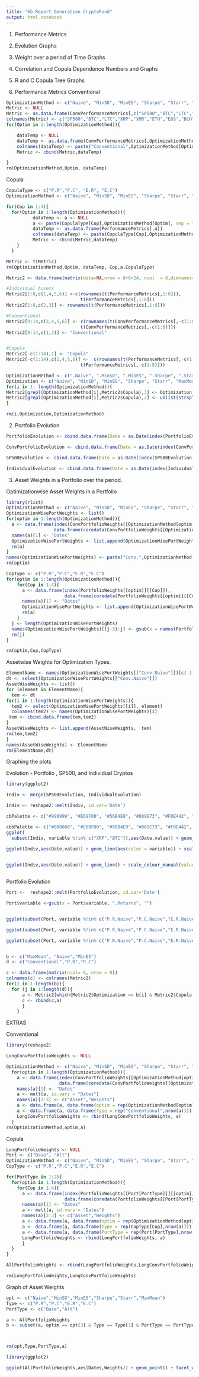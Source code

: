 ```yaml
---
title: "6b Report Generation CryptoFund"
output: html_notebook
---
```



1) Performance Metrics
2) Evolution Graphs
3) Weight over a period of Time Graphs
4) Correlation and Copula Dependence Numbers and Graphs
5) R and C Copula Tree Graphs



1) Performance Metrics
Conventional
```r
OptimizationMethod <- c("Naive", "MinSD", "MinES", "Sharpe", "Starr", "MaxMean")
Metric <- NULL
Metric <- as.data.frame(ConvPerformanceMetrics[,c("SP500","BTC","LTC","XRP","XMR","ETH","EOS","BCH")])
colnames(Metric) <- c("SP500","BTC","LTC","XRP","XMR","ETH","EOS","BCH")
for(Optim in 1:length(OptimizationMethod)){

    dataTemp <- NULL
    dataTemp <- as.data.frame(ConvPerformanceMetrics[,OptimizationMethod[Optim]])
    colnames(dataTemp) <- paste("Conventional",OptimizationMethod[Optim],sep = ".")
    Metric <- cbind(Metric,dataTemp)

}
rm(OptimizationMethod,Optim, dataTemp)
```
Copula
```r
CopulaType <- c("P.R","P.C", "E.R", "E.C")
OptimizationMethod <- c("Naive", "MinSD", "MinES", "Sharpe", "Starr", "MaxMean")

for(Cop in 1:4){
  for(Optim in 1:length(OptimizationMethod)){
          dataTemp <- a <- NULL
          a <- paste(CopulaType[Cop],OptimizationMethod[Optim], sep = ".")  
          dataTemp <- as.data.frame(PerformanceMetrics[,a])
          colnames(dataTemp) <- paste(CopulaType[Cop],OptimizationMethod[Optim],sep = ".")
          Metric <- cbind(Metric,dataTemp) 
    }
  }

Metric <- t(Metric)
rm(OptimizationMethod,Optim, dataTemp, Cop,a,CopulaType)
```

```r
Metric2 <- data.frame(matrix(data=NA,nrow = 8+6+24, ncol  = 6,dimnames=list(NULL,c("Dependence", "Copula","Optimization","Mean","SD","CAGR"))))

#Individual Assets
Metric2[1:8,c(1,4,5,6)] <-c(rownames(t(PerformanceMetrics[,1:8])),
                            t(PerformanceMetrics[,1:8]))
Metric2[1:8,c(2,3)] <- rownames(t(PerformanceMetrics[,1:8]))

#Conventional
Metric2[9:14,c(3,4,5,6)] <- c(rownames(t(ConvPerformanceMetrics[,-c(1:8)])),
                            t(ConvPerformanceMetrics[,-c(1:8)]))
Metric2[9:14,c(1,2)] <- "Conventional"


#Copula
Metric2[-c(1:14),1] <- "Copula"
Metric2[-c(1:14),c(2,4,5,6)] <-  c(rownames(t(PerformanceMetrics[,-c(1:8)])),
                            t(PerformanceMetrics[,-c(1:8)]))

OptimizationMethod <- c(".Naive", ".MinSD", ".MinES", ".Sharpe", ".Starr", ".MaxMean")
Optimization <- c("Naive", "MinSD", "MinES", "Sharpe", "Starr", "MaxMean")
for(i in 1: length(OptimizationMethod)){
Metric2[grepl(OptimizationMethod[i],Metric2$Copula),3] <- Optimization[i]
Metric2[grepl(OptimizationMethod[i],Metric2$Copula),2] <- unlist(strsplit(Metric2[grepl(OptimizationMethod[i],Metric2$Copula),2],OptimizationMethod[i]))
}

rm(i,Optimization,OptimizationMethod)

```


2) Portfolio Evolution
```r
PortfolioEvolution <- cbind.data.frame(Date = as.Date(index(PortfolioEvolution, format = "%Y-%m-%d")),coredata(PortfolioEvolution))

ConvPortfolioEvolution <- cbind.data.frame(Date = as.Date(index(ConvPortfolioEvolution, format = "%Y-%m-%d")),coredata(ConvPortfolioEvolution))

SP500Evolution <- cbind.data.frame(Date = as.Date(index(SP500Evolution, format = "%Y-%m-%d")),coredata(SP500Evolution))

IndividualEvolution <- cbind.data.frame(Date = as.Date(index(IndividualEvolution, format = "%Y-%m-%d")),coredata(IndividualEvolution))

```


3) Asset Weights in a Portfolio over the period.

Optimizationwise Asset Weights in a Portfolio
```r
library(rlist)
OptimizationMethod <- c("Naive", "MinSD", "MinES", "Sharpe", "Starr", "MaxMean")
OptimizationWisePortWeights <- list()
for(optim in 1:length(OptimizationMethod)){
  a <- data.frame(index(ConvPortfolioWeights[[OptimizationMethod[optim]]]),
                  data.frame(coredata(ConvPortfolioWeights[[OptimizationMethod[optim]]])))
  names(a)[1] <- "Dates"
  OptimizationWisePortWeights <- list.append(OptimizationWisePortWeights,a)
  rm(a)
}
names(OptimizationWisePortWeights) <- paste("Conv.",OptimizationMethod,sep = "")
rm(optim)

CopType <- c("P.R","P.C","E.R","E.C")
for(optim in 1:length(OptimizationMethod)){
    for(Cop in 1:4){
      a <- data.frame(index(PortfolioWeights[[optim]][[Cop]]),
                      data.frame(coredata(PortfolioWeights[[optim]][[Cop]])))
      names(a)[1] <- "Dates"
      OptimizationWisePortWeights <- list.append(OptimizationWisePortWeights,a)
      rm(a)
    }
  j <- length(OptimizationWisePortWeights)
  names(OptimizationWisePortWeights)[(j-3):j] <- gsub(x = names(PortfolioWeights[[optim]]),".Weights","")
  rm(j)
}

rm(optim,Cop,CopType)
```

Assetwise Weights for Optimization Types.

```r
ElementName <- names(OptimizationWisePortWeights[["Conv.Naive"]])[c(-1)]
dt <- select(OptimizationWisePortWeights[["Conv.Naive"]]) 
AssetWiseWeights <- list()
for (element in ElementName){
  tem <- dt
for(i in 1:length(OptimizationWisePortWeights)){
  tem2 <- select(OptimizationWisePortWeights[[i]], element)
  colnames(tem2) <- names(OptimizationWisePortWeights)[i]
 tem <- cbind.data.frame(tem,tem2)
}
AssetWiseWeights <- list.append(AssetWiseWeights,  tem)
rm(tem,tem2)
}
names(AssetWiseWeights) <- ElementName
rm(ElementName,dt)
```


Graphing the plots

Evolution - Portfolio , SP500, and Individual Cryptos
```r
library(ggplot2)

Indiv <- merge(SP500Evolution, IndividualEvolution)

Indiv <- reshape2::melt(Indiv, id.var='Date')

cbPalette <- c("#999999", "#E69F00", "#56B4E9", "#009E73", "#F0E442", "#0072B2", "#D55E00", "#CC79A7")

cbbPalette <- c("#000000", "#E69F00", "#56B4E9", "#009E73", "#F0E442", "#0072B2", "#D55E00", "#CC79A7")
ggplot(
  subset(Indiv, variable %!in% c("XRP","BTC")),aes(Date,value)) + geom_line(aes(color = variable)) + scale_colour_manual(values=cbbPalette) + scale_x_date(limits = as.Date(c("2019-01-22","2020-04-11"))) + scale_y_continuous(limits = as.numeric(c(0,10)))

ggplot(Indiv,aes(Date,value)) + geom_line(aes(color = variable)) + scale_colour_manual(values=cbbPalette) + scale_x_date(limits = as.Date(c("2019-01-22","2020-04-11"))) + scale_y_continuous(limits = as.numeric(c(0,10)))
  

ggplot(Indiv,aes(Date,value)) + geom_line() + scale_colour_manual(values=cbbPalette)  + facet_wrap(~variable, scales = "free_y")



```


Portfolio Evolution
```r
Port <-  reshape2::melt(PortfolioEvolution, id.var='Date')

Port$variable <-gsub(x = Port$variable, ".Returns", "")


ggplot(subset(Port, variable %!in% c("P.R.Naive","P.C.Naive","E.R.Naive")),aes(Date,value)) + geom_line() + scale_colour_manual(values=cbbPalette)  + facet_wrap(~variable, scales = "free_y")

ggplot(subset(Port, variable %!in% c("P.R.Naive","P.C.Naive","E.R.Naive")),aes(Date,value)) + geom_line() + scale_colour_manual(values=cbbPalette)  + facet_wrap(~variable)

ggplot(subset(Port, variable %!in% c("P.R.Naive","P.C.Naive","E.R.Naive")),aes(Date,value)) + geom_line() + scale_colour_manual(values=cbbPalette)  + facet_wrap(~variable,scales = "free_y") + scale_x_date(limits = as.Date(c("2019-01-22","2020-04-11"))) 



```




```r
b <- c("MaxMean", "Naive","MinES")
d <- c("Conventional","P.R","P.C")

c <- data.frame(matrix(ncol= 6, nrow = 0))
colnames(c) <- colnames(Metric2)
for(i in 1:length(b)){
  for (j in 1:length(d)){
      a <- Metric2[which(Metric2$Optimization == b[i] & Metric2$Copula == d[j]),]
      c <- rbind(c,a) 
      }
    }
```






############################## EXTRAS ##########################################################################
Conventional 
```r
library(reshape2)

LongConvPortfolioWeights <- NULL

OptimizationMethod <- c("Naive", "MinSD", "MinES", "Sharpe", "Starr", "MaxMean")
  for(optim in 1:length(OptimizationMethod)){
    a <- data.frame(index(ConvPortfolioWeights[[OptimizationMethod[optim]]]),
                    data.frame(coredata(ConvPortfolioWeights[[OptimizationMethod[optim]]])))
    names(a)[1] <- "Dates"
    a <- melt(a, id.vars = "Dates")
    names(a)[2:3] <- c("Asset","Weights")
    a <- data.frame(a, data.frame(optim = rep(OptimizationMethod[optim],nrow(a))))
    a <- data.frame(a, data.frame(Type = rep("Conventional",nrow(a))))
    LongConvPortfolioWeights <- rbind(LongConvPortfolioWeights, a)
  }
rm(OptimizationMethod,optim,a)
```

Copula
```r
LongPortfolioWeights <- NULL
Port <- c("Base", "Alt")
OptimizationMethod <- c("Naive", "MinSD", "MinES", "Sharpe", "Starr", "MaxMean")
CopType <- c("P.R","P.C","E.R","E.C")

for(PortType in 1:2){
  for(optim in 1:length(OptimizationMethod)){
    for(Cop in 1:4){
      a <- data.frame(index(PortfolioWeights[[Port[PortType]]][[optim]][[Cop]]),
                      data.frame(coredata(PortfolioWeights[[Port[PortType]]][[optim]][[Cop]])))
      names(a)[1] <- "Dates"
      a <- melt(a, id.vars = "Dates")
      names(a)[2:3] <- c("Asset","Weights")
      a <- data.frame(a, data.frame(optim = rep(OptimizationMethod[optim],nrow(a))))
      a <- data.frame(a, data.frame(Type = rep(CopType[Cop],nrow(a))))
      a <- data.frame(a, data.frame(PortType = rep(Port[PortType],nrow(a))))
      LongPortfolioWeights <- rbind(LongPortfolioWeights, a)
      }  
  }
}

AllPortfolioWeights <- rbind(LongPortfolioWeights,LongConvPortfolioWeights)

rm(LongPortfolioWeights,LongConvPortfolioWeights)  
```

Graph of Asset Weights
```r
opt <- c("Naive","MinSD","MinES","Sharpe","Starr","MaxMean")
Type <- c("P.R","P.C","E.R","E.C")
PortType <- c("Base","Alt")

a <- AllPortfolioWeights
b <- subset(a, optim == opt[3] & Type == Type[1] & PortType == PortType[2])



rm(opt,Type,PortType,a)
```



```r
library(ggplot2)

ggplot(AllPortfolioWeights,aes(Dates,Weights)) + geom_point() + facet_wrap(optim~Asset)
```

